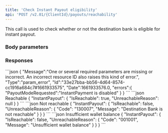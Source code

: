 ```yaml
---
title: 'Check Instant Payout eligibility'  
api: 'POST /v2.01/{ClientId}/payouts/reachability'  
---
```




This call is used to check whether or not the destination bank is eligible for instant payout.  

### Body parameters  

<PayoutModeRequested1 />  

<AuthorId1 />  

<DebitedFunds3 />  

<Fees2 />  

<DebitedWalletId />  

<BankAccountId />  

<BankWireRef />  

### Responses  

<AccordionGroup>

<Accordion title="200">  

<IsReachableResponse />  

<UnreachableReasonResponse />

</Accordion>

</AccordionGroup>  

<AccordionGroup>  

<Accordion title="400 - Instant payment disabled ">
```json
{
    "Message":"One or several required parameters are missing or incorrect. An incorrect resource ID also raises this kind of error.",
    "Type":"param_error",
    "Id":"33e27bba-bb56-4d64-8574-cc1916a684c7#1661933575",
    "Date":1661933576.0,
    "errors":{
        "PayoutModeRequested":"InstantPayment is disabled"
    }
}  
```  
</Accordion>

</AccordionGroup>  

<ResponseExample>  
```json Reachable
{
    "InstantPayout": {
        "IsReachable": true,
        "UnreachableReason": null
    }
}  
```
```json Not reachable
{
    "InstantPayout": {
        "IsReachable": false,
        "UnreachableReason": {
            "Code": "130007",
            "Message": "Destination Bank is not reachable"
        }
    }
}
```
```json Insufficient wallet balance
{
    "InstantPayout": {
        "IsReachable": false,
        "UnreachableReason": {
            "Code": "001001",
            "Message": "Unsufficient wallet balance"
        }
    }
}
```
</ResponseExample>  

<RequestExample>  
    <RestCheckInstantPayoutEligibility />
    <NodeCheckInstantPayoutEligibility />
    <JavaCheckInstantPayoutEligibility />
    <RubyCheckReachibility />
    <NetCheckInstantPayoutEligibility />
</RequestExample>